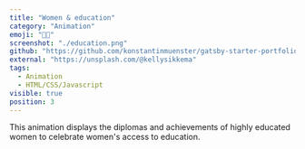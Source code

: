 ```yaml
---
title: "Women & education"
category: "Animation"
emoji: "👩‍🎓"
screenshot: "./education.png"
github: "https://github.com/konstantinmuenster/gatsby-starter-portfolio-minimal"
external: "https://unsplash.com/@kellysikkema"
tags:
  - Animation
  - HTML/CSS/Javascript
visible: true
position: 3
---
```


This animation displays the diplomas and achievements of highly educated women to celebrate women's access to education.

